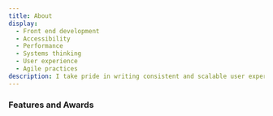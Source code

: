```yaml
---
title: About
display:
  - Front end development
  - Accessibility
  - Performance
  - Systems thinking
  - User experience
  - Agile practices
description: I take pride in writing consistent and scalable user experiences, and promoting front end development best practices.
---
```



### Features and Awards

<Features>
  <Feature
    href="https://www.meetup.com/IBM-Cloud-Dublin/events/265188966/"
    title="Create a React app with the Carbon Design System — IBM Cloud Dublin Meetup"
  />
  <Feature
    href="http://www.100archive.com/article/simon-finney/"
    title="Designer as Collaborator: Simon Finney — 100 Archive"
  />
  <Feature
    href="http://www.100archive.com/project/conversation"
    title="Watson Conversation Poster — 100 Archive"
  />
  <Feature
    href="https://www.iloveoffset.com/offsite-dublin-2017/ibm-creative-coding/"
    title="Creative Coding Workshop — OFFSET"
  />
  <Feature
    href="https://www.icad.ie/award/design-island/"
    title="Design: Digital - Mobile & App Design — Commended (2016) — Institute of Creative Advertising and Design (ICAD) — Design Island"
  />
  <Feature
    href="http://www.100archive.com/project/design-island/"
    title="100 Archive Selection 2015 — Design Island"
  />
</Features>

